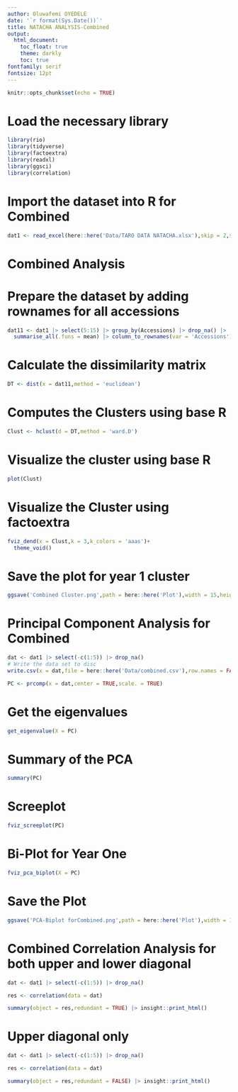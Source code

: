 ```yaml
---
author: Oluwafemi OYEDELE
date: '`r format(Sys.Date())`'
title: NATACHA ANALYSIS-Combined
output:
  html_document:
    toc_float: true
    theme: darkly
    toc: true
fontfamily: serif
fontsize: 12pt
---
```


```r
knitr::opts_chunk$set(echo = TRUE)
```
# Load the necessary library
```r
library(rio)
library(tidyverse)
library(factoextra)
library(readxl)
library(ggsci)
library(correlation)
```
# Import the dataset into R for Combined

```r
dat1 <- read_excel(here::here('Data/TARO DATA NATACHA.xlsx'),skip = 2,sheet = 'combined data year1 year2')
```

# Combined Analysis

# Prepare the dataset by adding rownames for all accessions
```r
dat11 <- dat1 |> select(5:15) |> group_by(Accessions) |> drop_na() |>
  summarise_all(.funs = mean) |> column_to_rownames(var = 'Accessions')

```

# Calculate the dissimilarity matrix

```r
DT <- dist(x = dat11,method = 'euclidean')
```

# Computes the Clusters using base R

```r
Clust <- hclust(d = DT,method = 'ward.D')
```

# Visualize the cluster using base R
```r
plot(Clust)
```

# Visualize the Cluster using factoextra

```r
fviz_dend(x = Clust,k = 3,k_colors = 'aaas')+
  theme_void()
```
# Save the plot for year 1 cluster
```r
ggsave('Combined Cluster.png',path = here::here('Plot'),width = 15,height = 8,dpi = 400,bg = 'white')
```

# Principal Component Analysis for  Combined

```r
dat <- dat1 |> select(-c(1:5)) |> drop_na() 
# Write the data set to disc
write.csv(x = dat,file = here::here('Data/combined.csv'),row.names = FALSE)

PC <- prcomp(x = dat,center = TRUE,scale. = TRUE)

```
# Get the eigenvalues
```r
get_eigenvalue(X = PC)
```
# Summary of the PCA
```r
summary(PC)
```

# Screeplot
```r
fviz_screeplot(PC)
```

# Bi-Plot for Year One
```r
fviz_pca_biplot(X = PC)
```
# Save the Plot
```r
ggsave('PCA-Biplot forCombined.png',path = here::here('Plot'),width = 15,height = 8,dpi = 400)
```

# Combined Correlation Analysis for both upper and lower diagonal
```r
dat <- dat1 |> select(-c(1:5)) |> drop_na()

res <- correlation(data = dat)

summary(object = res,redundant = TRUE) |> insight::print_html()
```

# Upper diagonal only
```r
dat <- dat1 |> select(-c(1:5)) |> drop_na()

res <- correlation(data = dat)

summary(object = res,redundant = FALSE) |> insight::print_html()
```


